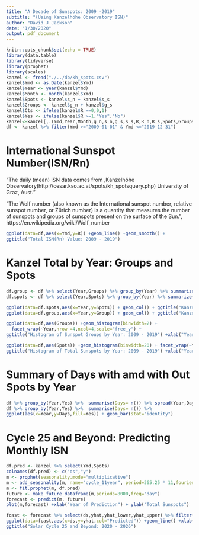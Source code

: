 ```yaml
---
title: "A Decade of Sunspots: 2009 -2019"
subtitle: "(Using Kanzelhöhe Observatory ISN)"
author: "David J Jackson"
date: "1/30/2020"
output: pdf_document
---
```

```r
knitr::opts_chunk$set(echo = TRUE)
library(data.table)
library(tidyverse)
library(prophet)
library(scales)
kanzel <- fread("./../db/kh_spots.csv")
kanzel$Ymd <- as.Date(kanzel$Ymd)
kanzel$Year <- year(kanzel$Ymd)
kanzel$Month <- month(kanzel$Ymd)
kanzel$Spots <- kanzel$s_n + kanzel$s_s
kanzel$Groups <- kanzel$g_n + kanzel$g_s
kanzel$Cts <- ifelse(kanzel$R ==0,0,1)
kanzel$Yes <- ifelse(kanzel$R >=1,"Yes","No")
kanzel<-kanzel[,.(Ymd,Year,Month,g_n,s_n,g_s,s_s,R,R_n,R_s,Spots,Groups,Cts,Yes)]
df <- kanzel %>% filter(Ymd >="2009-01-01" & Ymd <="2019-12-31")
```

# International Sunspot Number(ISN/Rn)
"The daily (mean) ISN data comes from ,Kanzelhöhe Observatory(http://cesar.kso.ac.at/spots/kh_spotsquery.php) University  of Graz, Aust."

"The Wolf number (also known as the International sunspot number, relative sunspot number, or Zürich number) is a quantity that measures the number of sunspots and groups of sunspots present on the surface of the Sun.", https://en.wikipedia.org/wiki/Wolf_number

```r
ggplot(data=df,aes(x=Ymd,y=R)) +geom_line() +geom_smooth() + 
ggtitle("Total ISN(Rn) Value: 2009 - 2019")
```

# Kanzel Total by Year: Groups and Spots

```r
df.group <- df %>% select(Year,Groups) %>% group_by(Year) %>% summarize(Group = sum(Groups))
df.spots <- df %>% select(Year,Spots) %>% group_by(Year) %>% summarize(Spots = sum(Spots))
```
```r
ggplot(data=df.spots,aes(x=Year,y=Spots)) + geom_col() + ggtitle("Kanzel Total Sunspots by Year")
ggplot(data=df.group,aes(x=Year,y=Group)) + geom_col() + ggtitle("Kanzel Total Sunspot Groups by Year")
```
```r
ggplot(data=df,aes(Groups)) +geom_histogram(binwidth=2) + 
  facet_wrap(~Year,nrow =4,ncol=4,scale="free_y") + 
ggtitle("Histogram of Sunspot Groups by Year: 2009 - 2019") +xlab("Year by Year") + ylab("Total Groups")
```
```r
ggplot(data=df,aes(Spots)) +geom_histogram(binwidth=20) + facet_wrap(~Year,nrow =4,ncol=4,scale="free_y") + 
ggtitle("Histogram of Total Sunspots by Year: 2009 - 2019") +xlab("Year by Year") + ylab("Total Spots")
```

# Summary of Days with amd with Out Spots by Year
```r
df %>% group_by(Year,Yes) %>%  summarise(Days= n()) %>% spread(Year,Days)
df %>% group_by(Year,Yes) %>%  summarise(Days= n()) %>%
ggplot(aes(x=Year,y=Days,fill=Yes)) + geom_bar(stat="identity")
```

\newpage
# Cycle 25 and Beyond: Predicting Monthly ISN

```r
df.pred <- kanzel %>% select(Ymd,Spots)
colnames(df.pred) <- c("ds","y")
m <- prophet(seasonality.mode="multiplicative")
m <- add_seasonality(m, name="cycle_11year", period=365.25 * 11,fourier.order=5)
m <- fit.prophet(m, df.pred)
future <- make_future_dataframe(m,periods=8000,freq="day")
forecast <- predict(m, future)
plot(m,forecast) +xlab("Year of Prediction") + ylab("Total Sunspots")
```
```r
fcast <- forecast %>% select(ds,yhat,yhat_lower,yhat_upper) %>% filter(ds>="2020-01-01" & ds <="2025-12-31")
ggplot(data=fcast,aes(x=ds,y=yhat,col="Predicted")) +geom_line() +xlab("Year of Prediction") + ylab("Total Sunspots") +geom_smooth(method="loess",aes(col="loess")) +
ggtitle("Solar Cycle 25 and Beyond: 2020 - 2026")

```


